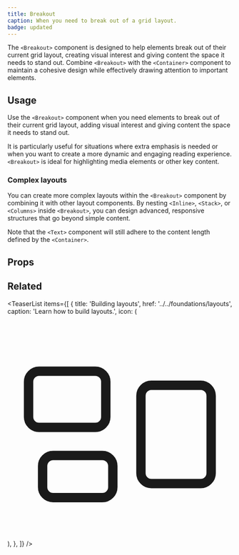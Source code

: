 ```yaml
---
title: Breakout
caption: When you need to break out of a grid layout.
badge: updated
---
```


The `<Breakout>` component is designed to help elements break out of their current grid layout, creating visual interest and giving content the space it needs to stand out. Combine `<Breakout>` with the `<Container>` component to maintain a cohesive design while effectively drawing attention to important elements.

## Usage

Use the `<Breakout>` component when you need elements to break out of their current grid layout, adding visual interest and giving content the space it needs to stand out.

It is particularly useful for situations where extra emphasis is needed or when you want to create a more dynamic and engaging reading experience. `<Breakout>` is ideal for highlighting media elements or other key content.

<ComponentDemo file="./breakout-appearance.demo.tsx" />

### Complex layouts

You can create more complex layouts within the `<Breakout>` component by combining it with other layout components. By nesting `<Inline>`, `<Stack>`, or `<Columns>` inside `<Breakout>`, you can design advanced, responsive structures that go beyond simple content.

Note that the `<Text>` component will still adhere to the content length defined by the `<Container>`.

<ComponentDemo file="./breakout-complex.demo.tsx" />

## Props

<StorybookHintMessage component={title} />

<PropsTable component={title} />

## Related

<TeaserList
  items={[
    {
      title: 'Building layouts',
      href: '../../foundations/layouts',
      caption: 'Learn how to build layouts.',
      icon: (
        <svg
          xmlns="http://www.w3.org/2000/svg"
          fill="none"
          viewBox="0 0 24 24"
          strokeWidth={1.5}
          stroke="currentColor"
          className="size-6"
        >
          <path
            strokeLinecap="round"
            strokeLinejoin="round"
            d="M2.25 7.125C2.25 6.504 2.754 6 3.375 6h6c.621 0 1.125.504 1.125 1.125v3.75c0 .621-.504 1.125-1.125 1.125h-6a1.125 1.125 0 0 1-1.125-1.125v-3.75ZM14.25 8.625c0-.621.504-1.125 1.125-1.125h5.25c.621 0 1.125.504 1.125 1.125v8.25c0 .621-.504 1.125-1.125 1.125h-5.25a1.125 1.125 0 0 1-1.125-1.125v-8.25ZM3.75 16.125c0-.621.504-1.125 1.125-1.125h5.25c.621 0 1.125.504 1.125 1.125v2.25c0 .621-.504 1.125-1.125 1.125h-5.25a1.125 1.125 0 0 1-1.125-1.125v-2.25Z"
          />
        </svg>
      ),
    },
  ]}
/>
